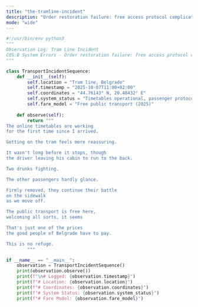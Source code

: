 ```yaml
---
title: "the-tramline-incident"
description: "Order restoration failure: free access protocol complications"
mode: "wide"
---
```


```python the-tramline-incident
#!/usr/bin/env python3
"""
Observation Log: Tram Line Incident
COS:B System Errors - Order restoration failure: free access protocol complications
"""

class TransportIncidentSequence:
    def __init__(self):
        self.location = "Tram line, Belgrade"
        self.timestamp = "2025-10-07T11:00+02:00"
        self.coordinates = "44.76143° N, 20.48432° E"
        self.system_status = "Timetables operational, passenger protocols variable"
        self.fare_model = "Free public transport (2025)"
    
    def observe(self):
        return """
The online timetables are working
for the first time since I arrived.

Getting on the tram feels more reassuring.

It wasn't long before it stops, though
the driver leaving his cabin to run to the back.

Two drunks fighting.

The other passengers hardly glance.

Firmly removed, they continue their battle
on the sidewalk
as we move off.

The public transport is free here,
welcoming all sorts, it seems

That's just one of the prices
the good people of Belgrade have to pay.

This is no refuge.
        """

if __name__ == "__main__":
    observation = TransportIncidentSequence()
    print(observation.observe())
    print(f"\n# Logged: {observation.timestamp}")
    print(f"# Location: {observation.location}")
    print(f"# Coordinates: {observation.coordinates}")
    print(f"# System Status: {observation.system_status}")
    print(f"# Fare Model: {observation.fare_model}")
```